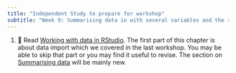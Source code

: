 ```yaml
---
title: "Independent Study to prepare for workshop"
subtitle: "Week 9: Summarising data in with several variables and the role of variables in analysis"
---
```


1.  📖 Read [Working with data in RStudio](https://3mmarand.github.io/comp4biosci/working_with_data_rstudio.html). The first part of this chapter is about data import which we covered in the last workshop. You may be able to skip that part or you may find it useful to revise. The section on [Summarising data](https://3mmarand.github.io/comp4biosci/working_with_data_rstudio.html#summarising-data) will be mainly new.


